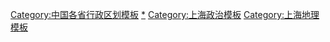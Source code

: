 [[Category:中国各省行政区划模板|Category:中国各省行政区划模板]]
[[Category:上海行政区划|*]]
[[Category:上海政治模板|Category:上海政治模板]]
[[Category:上海地理模板|Category:上海地理模板]]